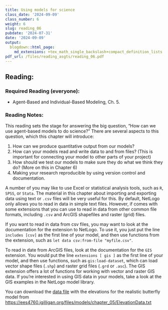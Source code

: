 ```yaml
---
title: Using models for science
class_date: '2024-09-09'
class_number: 6
weight: 6
slug: reading_06
pubdate: '2024-07-31'
date: '2024-09-09'
output:
  blogdown::html_page:
    md_extensions: +tex_math_single_backslash+compact_definition_lists
pdf_url: /files/reading_asgts/reading_06.pdf
---
```

## Reading:

### Required Reading (everyone):

* Agent-Based and Individual-Based Modeling, Ch. 5.

### Reading Notes:

This reading sets the stage for answering the big question, "How can we use agent-based models to do science?"
There are several aspects to this question, which this chapter will introduce:

1. How can we produce quantitative output from our models?
1. How can your models read and write data to and from files? (This is important for connecting your model to other parts of your project)
1. How should we test our models to make sure they do what we think they do? (More on this in Chapter 6)
1. Making your research reproducible by using version control and documentation.

A number of you may like to use Excel or statistical analysis tools, such as `R`, `SPSS`, or `Stata`. The material in this chapter about
importing and exporting data using text or `.csv` files will be very useful for this. 
By default, NetLogo only allows you to read in data in simple text files. However, if comes with some extensions that you can use to read in 
data from other common file formats, including `.csv` and ArcGIS shapefiles and raster (grid) files.

If you want to read in data from csv files, you may want to 
look at the documentation for the \texttt{csv} extension to NetLogo. To use it, you just put the line `includes [csv]` as the first line of your
model, and then  use functions from the extension, such as `let data csv:from-file "myfile.csv"`.

To read in date from ArcGIS files, look at the documentation for the `GIS` extension. You would put the line `extensions [ gis ]` as the
first line of your model, and then use functions, such as `gis:load-dataset`, which can load vector shape files (`.shp`) 
and raster grid files (`.grd` or `.asc`). The GIS extension offers a lot of functions for working with vector and raster GIS data.
If you're interested in using GIS data in your models, take a look at the GIS examples in the NetLogo model library.


You can download the [data file](/files/models/chapter_05/ElevationData.txt) with the elevations for the realistic butterfly model from 
<https://ees4760.jgilligan.org/files/models/chapter_05/ElevationData.txt>

